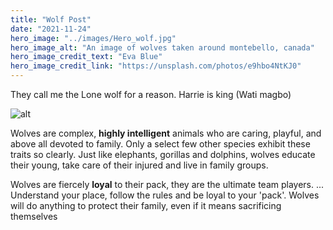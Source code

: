 ```yaml
---
title: "Wolf Post"
date: "2021-11-24"
hero_image: "../images/Hero_wolf.jpg"
hero_image_alt: "An image of wolves taken around montebello, canada"
hero_image_credit_text: "Eva Blue"
hero_image_credit_link: "https://unsplash.com/photos/e9hbo4NtKJ0"
---
```


They call me the Lone wolf for a  reason. Harrie is king (Wati magbo)

![alt](../images/blog_wolf.jpeg)

Wolves are complex, **highly intelligent** animals who are caring, playful, and above all devoted to family. Only a select few other species exhibit these traits so clearly. Just like elephants, gorillas and dolphins, wolves educate their young, take care of their injured and live in family groups.

Wolves are fiercely **loyal** to their pack, they are the ultimate team players. ... Understand your place, follow the rules and be loyal to your 'pack'. Wolves will do anything to protect their family, even if it means sacrificing themselves
